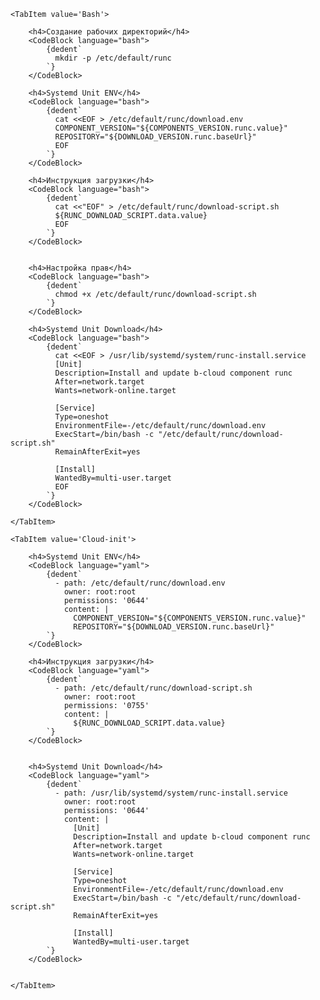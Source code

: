 


<Tabs groupId="install-type">

    <TabItem value='Bash'>

        <h4>Создание рабочих директорий</h4>
        <CodeBlock language="bash">
            {dedent`
              mkdir -p /etc/default/runc
            `}
        </CodeBlock>

        <h4>Systemd Unit ENV</h4>
        <CodeBlock language="bash">
            {dedent`
              cat <<EOF > /etc/default/runc/download.env
              COMPONENT_VERSION="${COMPONENTS_VERSION.runc.value}"
              REPOSITORY="${DOWNLOAD_VERSION.runc.baseUrl}"
              EOF
            `}
        </CodeBlock>

        <h4>Инструкция загрузки</h4>
        <CodeBlock language="bash">
            {dedent`
              cat <<"EOF" > /etc/default/runc/download-script.sh
              ${RUNC_DOWNLOAD_SCRIPT.data.value}
              EOF
            `}
        </CodeBlock>


        <h4>Настройка прав</h4>
        <CodeBlock language="bash">
            {dedent`
              chmod +x /etc/default/runc/download-script.sh
            `}
        </CodeBlock>

        <h4>Systemd Unit Download</h4>
        <CodeBlock language="bash">
            {dedent`
              cat <<EOF > /usr/lib/systemd/system/runc-install.service
              [Unit]
              Description=Install and update b-cloud component runc
              After=network.target
              Wants=network-online.target

              [Service]
              Type=oneshot
              EnvironmentFile=-/etc/default/runc/download.env
              ExecStart=/bin/bash -c "/etc/default/runc/download-script.sh"
              RemainAfterExit=yes

              [Install]
              WantedBy=multi-user.target
              EOF
            `}
        </CodeBlock>

    </TabItem>

    <TabItem value='Cloud-init'>

        <h4>Systemd Unit ENV</h4>
        <CodeBlock language="yaml">
            {dedent`
              - path: /etc/default/runc/download.env
                owner: root:root
                permissions: '0644'
                content: |
                  COMPONENT_VERSION="${COMPONENTS_VERSION.runc.value}"
                  REPOSITORY="${DOWNLOAD_VERSION.runc.baseUrl}"
            `}
        </CodeBlock>

        <h4>Инструкция загрузки</h4>
        <CodeBlock language="yaml">
            {dedent`
              - path: /etc/default/runc/download-script.sh
                owner: root:root
                permissions: '0755'
                content: |
                  ${RUNC_DOWNLOAD_SCRIPT.data.value}
            `}
        </CodeBlock>


        <h4>Systemd Unit Download</h4>
        <CodeBlock language="yaml">
            {dedent`
              - path: /usr/lib/systemd/system/runc-install.service
                owner: root:root
                permissions: '0644'
                content: |
                  [Unit]
                  Description=Install and update b-cloud component runc
                  After=network.target
                  Wants=network-online.target

                  [Service]
                  Type=oneshot
                  EnvironmentFile=-/etc/default/runc/download.env
                  ExecStart=/bin/bash -c "/etc/default/runc/download-script.sh"
                  RemainAfterExit=yes

                  [Install]
                  WantedBy=multi-user.target
            `}
        </CodeBlock>


    </TabItem>

</Tabs>
